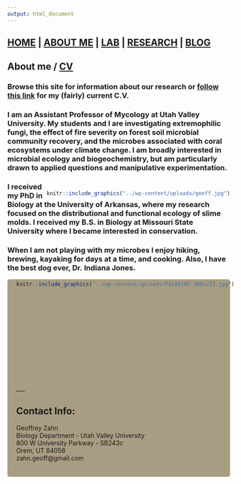 ```yaml
---
output: html_document
---
```

<style type="text/css">
.main-container {
  max-width: 1800px;
  margin-left: auto;
  margin-right: auto;
}
</style>

## [HOME](http://gzahn.github.io/) | [ABOUT ME](http://gzahn.github.io/about-me/) | [LAB](http://gzahn.github.io/lab/) | [RESEARCH](http://gzahn.github.io/pubs-and-pres/) | [BLOG](http://gzahn.github.io/blog-archive/)

<style>
div.gray { background-color:#aabdaf; border-radius: 5px; padding: 20px;}
</style>
<div class = "gray">
# **About me / [CV](https://github.com/gzahn/Profile/blob/master/CV_TT.pdf)**
### **Browse this site for information about our research or [follow this link](https://github.com/gzahn/Profile/blob/master/CV_TT.pdf) for my (fairly) current C.V.**

### I am an Assistant Professor of Mycology at Utah Valley University. My students and I are investigating extremophilic fungi, the effect of fire severity on forest soil microbial community recovery, and the microbes associated with coral ecosystems under climate change. I am broadly interested in microbial ecology and biogeochemistry, but am particularly drawn to applied questions and manipulative experimentation.


<div style= "float:right;position: relative;top:10px">
```r
knitr::include_graphics("../wp-content/uploads/geoff.jpg")
```
</div>

### I received my PhD in Biology at the University of Arkansas, where my research focused on the distributional and functional ecology of slime molds.  I received my B.S. in Biology at Missouri State University where I became interested in conservation.  

### When I am not playing with my microbes I enjoy hiking, brewing, kayaking for days at  a time, and cooking. Also, I have the best dog ever, Dr. Indiana Jones.
</div>

<div style= "float:left;position: relative;top:-10px;left:20px">
```r
knitr::include_graphics("../wp-content/uploads/P4280105-300x225.jpg")
```
</div>

<style>
div.blue { background-color:#a89d82; border-radius: 5px; padding: 20px;}
</style>
<div class = "blue">

<br><br><br><br><br><br><br><br><br>
<br><br><br>
___

## Contact Info:

Geoffrey Zahn<br>
Biology Department - Utah Valley University<br>
800 W University Parkway - SB243c<br>
Orem, UT 84058<br>
zahn.geoff@gmail.com


</div>



